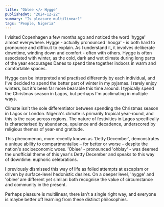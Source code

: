 ```yaml
---
title: "Oblee </> Hygge"
publishedAt: "2024-12-22"
summary: "Is pleasure multilinear?"
tags: "People, Nigeria"
---
```


I visited Copenhagen a few months ago and noticed the word 'hygge' almost everywhere. Hygge - actually pronounced 'hooga' - is both hard to pronounce and difficult to explain. As I understand it, it involves deliberate downtime, winding down and comfort - often with others. Hygge is often associated with winter, as the cold, dark and wet climate during long parts of the year encourages Danes to spend time together indoors in warm and comfortable spaces.

Hygge can be interpreted and practised differently by each individual, and I've decided to spend the better part of winter in my pyjamas. I rarely enjoy winters, but it's been far more bearable this time around. I typically spend the Christmas season in Lagos, but perhaps I'm acclimating in multiple ways.

Climate isn't the sole differentiator between spending the Christmas season in Lagos or London. Nigeria's climate is primarily tropical year-round, and this is the case across regions. The nature of festivities in Lagos specifically is characterised by abundance, opulence and decadence, underscored by religious themes of year-end gratitude.

This phenomenon, more recently known as 'Detty December', demonstrates a unique ability to compartmentalise – for better or worse – despite the nation's socioeconomic woes. 'Oblee' - pronounced 'ohblay' - was deemed the unofficial theme of this year's Detty December and speaks to this way of downtime: euphoric celebrations.

I previously dismissed this way of life as foiled attempts at escapism or driven by surface-level hedonistic desires. On a deeper level, 'hygge' and 'oblee' are different yet similar: both recognise the value of circumstance and community in the present.

Perhaps pleasure is multilinear, there isn't a single right way, and everyone is maybe better off learning from these distinct philosophies.
